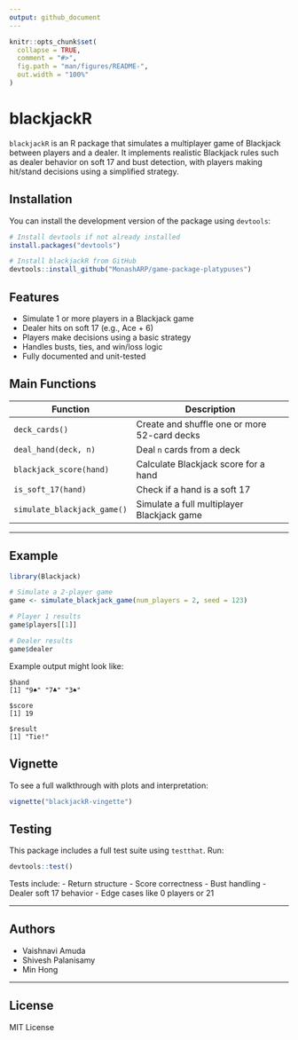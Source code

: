 ```yaml
---
output: github_document
---
```


<!-- README.md is generated from README.Rmd. Please edit that file -->

```r
knitr::opts_chunk$set(
  collapse = TRUE,
  comment = "#>",
  fig.path = "man/figures/README-",
  out.width = "100%"
)
```

# blackjackR

`blackjackR` is an R package that simulates a multiplayer game of Blackjack between players and a dealer. It implements realistic Blackjack rules such as dealer behavior on soft 17 and bust detection, with players making hit/stand decisions using a simplified strategy.


## Installation

You can install the development version of the package using `devtools`:

```r
# Install devtools if not already installed
install.packages("devtools")

# Install blackjackR from GitHub
devtools::install_github("MonashARP/game-package-platypuses")
```


## Features

- Simulate 1 or more players in a Blackjack game
- Dealer hits on soft 17 (e.g., Ace + 6)
- Players make decisions using a basic strategy
- Handles busts, ties, and win/loss logic
- Fully documented and unit-tested


## Main Functions

| Function | Description |
|----------|-------------|
| `deck_cards()` | Create and shuffle one or more 52-card decks |
| `deal_hand(deck, n)` | Deal `n` cards from a deck |
| `blackjack_score(hand)` | Calculate Blackjack score for a hand |
| `is_soft_17(hand)` | Check if a hand is a soft 17 |
| `simulate_blackjack_game()` | Simulate a full multiplayer Blackjack game |

---

## Example

```r
library(Blackjack)

# Simulate a 2-player game
game <- simulate_blackjack_game(num_players = 2, seed = 123)

# Player 1 results
game$players[[1]]

# Dealer results
game$dealer
```

Example output might look like:

```
$hand
[1] "9♠" "7♣" "3♠"

$score
[1] 19

$result
[1] "Tie!"
```


## Vignette

To see a full walkthrough with plots and interpretation:

```r
vignette("blackjackR-vingette")
```



## Testing

This package includes a full test suite using `testthat`. Run:

```r
devtools::test()
```

Tests include:
- Return structure
- Score correctness
- Bust handling
- Dealer soft 17 behavior
- Edge cases like 0 players or 21

---

## Authors

- Vaishnavi Amuda
- Shivesh Palanisamy
- Min Hong

---

## License

MIT License
